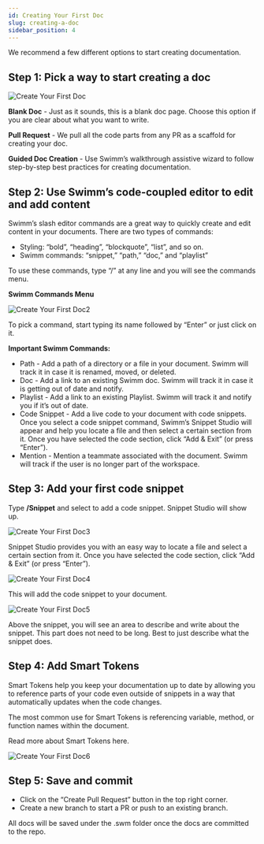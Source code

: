 ```yaml
---
id: Creating Your First Doc
slug: creating-a-doc
sidebar_position: 4
---
```


We recommend a few different options to start creating documentation.


## Step 1: Pick a way to start creating a doc


![Create Your First Doc](../../static/img/Create_First_Doc1.png)

**Blank Doc** - Just as it sounds, this is a blank doc page. Choose this option if you are clear about what you want to write.

**Pull Request** - We pull all the code parts from any PR as a scaffold for creating your doc. 

**Guided Doc Creation** - Use Swimm’s walkthrough assistive wizard to follow step-by-step best practices for creating documentation. 

## Step 2: Use Swimm’s code-coupled editor to edit and add content

Swimm’s slash editor commands are a great way to quickly create and edit content in your documents. 
There are two types of commands:
- Styling: “bold”, “heading”, “blockquote”, “list”, and so on.
- Swimm commands: “snippet,” “path,” “doc,” and “playlist”
 
To use these commands, type “/” at any line and you will see the commands menu.

**Swimm Commands Menu**

![Create Your First Doc2](../../static/img/Create_First_Doc2.png)

To pick a command, start typing its name followed by “Enter” or just click on it.
 
**Important Swimm Commands:**
- Path - Add a path of a directory or a file in your document. Swimm will track it in case it is renamed, moved, or deleted. 
- Doc - Add a link to an existing Swimm doc. Swimm will track it in case it is getting out of date and notify. 
- Playlist - Add a link to an existing Playlist. Swimm will track it and notify you if it’s out of date. 
- Code Snippet - Add a live code to your document with code snippets. Once you select a code snippet command, Swimm’s Snippet Studio will appear and help you locate a file and then select a certain section from it. Once you have selected the code section, click “Add & Exit” (or press “Enter”).
- Mention - Mention a teammate associated with the document. Swimm will track if the user is no longer part of the workspace.

## Step 3: Add your first code snippet
Type **/Snippet** and select to add a code snippet. Snippet Studio will show up.

![Create Your First Doc3](../../static/img/Create_First_Doc3.png)

Snippet Studio provides you with an easy way to locate a file and select a certain section from it. Once you have selected the code section, click “Add & Exit” (or press “Enter”).

![Create Your First Doc4](../../static/img/Create_First_Doc4.png)

This will add the code snippet to your document.

![Create Your First Doc5](../../static/img/Create_First_Doc5.png)

Above the snippet, you will see an area to describe and write about the snippet. This part does not need to be long. Best to just describe what the snippet does.

## Step 4: Add Smart Tokens
Smart Tokens help you keep your documentation up to date by allowing you to reference parts of your code even outside of snippets in a way that automatically updates when the code changes.

The most common use for Smart Tokens is referencing variable, method, or function names within the document. 

Read more about <Link to="https://docs.swimm.io/docs/creating-content/smart-tokens/"> Smart Tokens here.</Link>


![Create Your First Doc6](../../static/img/Create_First_Doc6.gif)

## Step 5: Save and commit

- Click on the “Create Pull Request” button in the top right corner.
- Create a new branch to start a PR or push to an existing branch.

All docs will be saved under the .swm folder once the docs are committed to the repo.

